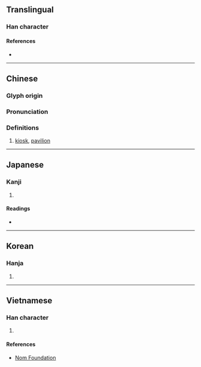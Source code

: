 {{character info/new}}
==Translingual==

===Han character===
{{Han char|rn=75|rad=木|as=10|sn=14|four=44900|canj=DHHI|ids=⿰木射}}

====References====
* {{Han ref|kx=0544.160|dkj=15272|dj=0931.310|hdz=21265.010|uh=69AD|ud=27053|bh=BA6B|bd=47723}}

----

==Chinese==
{{zh-forms}}

===Glyph origin===
{{Han etym}}

===Pronunciation===
{{zh-pron
|m=xiè
|c=ze6
|mc=y
|oc=y
|ma=
|cat=n
}}

===Definitions===
{{zh-hanzi}}

# [[kiosk]], [[pavilion]]

----

==Japanese==

===Kanji===
{{ja-kanji|grade=|rs=木10}}

# {{defn|lang=ja|sort=木10}}

====Readings====
* {{ja-readings|on=[[しゃ]] (sha), [[じゃ]] (ja)|kun=[[だい]] (dai)}}

----

==Korean==

===Hanja===
{{ko-hanja|hangeul=사|eumhun=|rv=sa|mr=sa|y=sa}}

# {{defn|lang=ko|sort=木10}}

----

==Vietnamese==

===Han character===
{{vi-readings|rs=木10|hanviet=tạ}}

# {{defn|lang=vi|sort=木10}}

====References====
* [http://nomfoundation.org/common/nom_details.php?codepoint=69ad Nom Foundation]